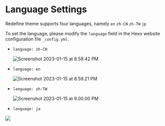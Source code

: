 # Language Settings

Redefine theme supports four languages, namely `en` `zh-CN` `zh-TW` `jp`

To set the language, please modify the `language` field in the Hexo website configuration file `_config.yml`.

- `language: zh-CN`

  ![Screenshot 2023-01-15 at 8.58.42 PM](https://evan.beee.top/img/2023/01/15/1389449bbc81db402825d21d5a9c1967.png)

- `language: en`

  ![Screenshot 2023-01-15 at 8.59.21 PM](https://evan.beee.top/img/2023/01/15/e9b4d19bd6104a8c40b0737d94e913d8.png)

- `language: zh-TW`

  ![Screenshot 2023-01-15 at 9.00.00 PM](https://evan.beee.top/img/2023/01/15/77933a4bd8e669ccdea4e5ba16071c8e.png)

- `language: ja`

![](https://evan.beee.top/img/c7eb85268a8d9520a62a10aa43ab23db-d6d38.png)
